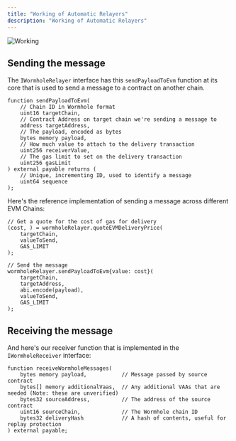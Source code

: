 ```yaml
---
title: "Working of Automatic Relayers"
description: "Working of Automatic Relayers"
---
```


![Working](https://i.ibb.co/hXhYTnq/image.png)

## Sending the message

The `IWormholeRelayer` interface has this `sendPayloadToEvm` function at its core that is used to send a message to a contract on another chain.

```solidity
function sendPayloadToEvm(
    // Chain ID in Wormhole format
    uint16 targetChain,     
    // Contract Address on target chain we're sending a message to
    address targetAddress,  
    // The payload, encoded as bytes
    bytes memory payload,   
    // How much value to attach to the delivery transaction 
    uint256 receiverValue,  
    // The gas limit to set on the delivery transaction
    uint256 gasLimit        
) external payable returns (
    // Unique, incrementing ID, used to identify a message
    uint64 sequence
);
```

Here's the reference implementation of sending a message across different EVM Chains:

```solidity
// Get a quote for the cost of gas for delivery
(cost, ) = wormholeRelayer.quoteEVMDeliveryPrice(
    targetChain,
    valueToSend,
    GAS_LIMIT
);

// Send the message
wormholeRelayer.sendPayloadToEvm{value: cost}(
    targetChain,
    targetAddress,
    abi.encode(payload),
    valueToSend, 
    GAS_LIMIT
);
```

## Receiving the message

And here's our receiver function that is implemented in the `IWormholeReceiver` interface:

```solidity
function receiveWormholeMessages(
    bytes memory payload,           // Message passed by source contract 
    bytes[] memory additionalVaas,  // Any additional VAAs that are needed (Note: these are unverified) 
    bytes32 sourceAddress,          // The address of the source contract
    uint16 sourceChain,             // The Wormhole chain ID
    bytes32 deliveryHash            // A hash of contents, useful for replay protection
) external payable;
```